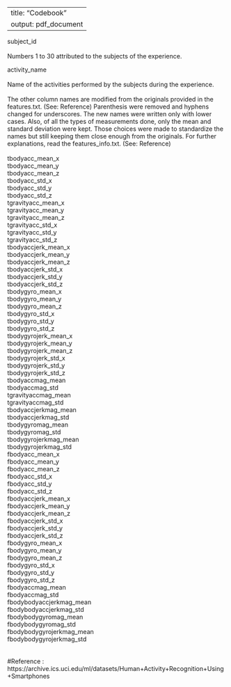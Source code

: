 
---
title: "Codebook"
output: pdf_document
---

subject_id\
\
Numbers 1 to 30 attributed to the subjects of the experience.\

activity_name\
\
Name of the activities performed by the subjects during the experience.\
\
The other column names are modified from the originals provided in the 
features.txt. (See: Reference) Parenthesis were removed and hyphens changed for 
underscores. The new names were written only with lower cases. Also, of all the 
types of measurements done, only the mean and standard deviation were kept. 
Those choices were made to standardize the names but still keeping them close 
enough from the originals. For further explanations, read the features_info.txt.
(See: Reference)\
\
tbodyacc_mean_x\           
tbodyacc_mean_y\           
tbodyacc_mean_z\          
tbodyacc_std_x\            
tbodyacc_std_y\            
tbodyacc_std_z\            
tgravityacc_mean_x\        
tgravityacc_mean_y\       
tgravityacc_mean_z\        
tgravityacc_std_x\         
tgravityacc_std_y\
tgravityacc_std_z\         
tbodyaccjerk_mean_x\      
tbodyaccjerk_mean_y\       
tbodyaccjerk_mean_z\       
tbodyaccjerk_std_x\        
tbodyaccjerk_std_y\        
tbodyaccjerk_std_z\       
tbodygyro_mean_x\          
tbodygyro_mean_y\          
tbodygyro_mean_z\          
tbodygyro_std_x\           
tbodygyro_std_y\          
tbodygyro_std_z\           
tbodygyrojerk_mean_x\      
tbodygyrojerk_mean_y\      
tbodygyrojerk_mean_z\      
tbodygyrojerk_std_x\      
tbodygyrojerk_std_y\       
tbodygyrojerk_std_z\       
tbodyaccmag_mean\          
tbodyaccmag_std\           
tgravityaccmag_mean\      
tgravityaccmag_std\        
tbodyaccjerkmag_mean\      
tbodyaccjerkmag_std\       
tbodygyromag_mean\         
tbodygyromag_std\         
tbodygyrojerkmag_mean\     
tbodygyrojerkmag_std\      
fbodyacc_mean_x\           
fbodyacc_mean_y\
fbodyacc_mean_z\
fbodyacc_std_x\            
fbodyacc_std_y\            
fbodyacc_std_z\            
fbodyaccjerk_mean_x\       
fbodyaccjerk_mean_y\      
fbodyaccjerk_mean_z\       
fbodyaccjerk_std_x\        
fbodyaccjerk_std_y\        
fbodyaccjerk_std_z\        
fbodygyro_mean_x\         
fbodygyro_mean_y\          
fbodygyro_mean_z\          
fbodygyro_std_x\           
fbodygyro_std_y\           
fbodygyro_std_z\          
fbodyaccmag_mean\          
fbodyaccmag_std\           
fbodybodyaccjerkmag_mean\
fbodybodyaccjerkmag_std\   
fbodybodygyromag_mean\    
fbodybodygyromag_std\      
fbodybodygyrojerkmag_mean\
fbodybodygyrojerkmag_std\
\
\
#Reference : https://archive.ics.uci.edu/ml/datasets/Human+Activity+Recognition+Using+Smartphones
